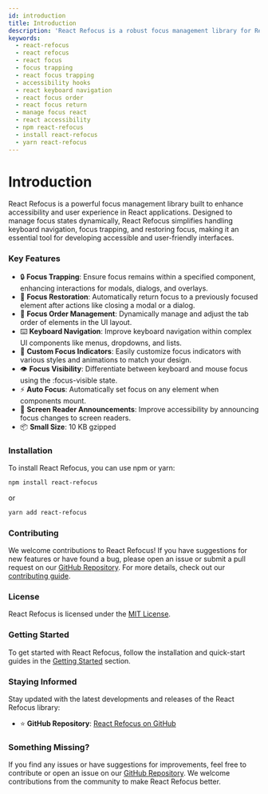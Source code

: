 ```yaml
---
id: introduction
title: Introduction
description: 'React Refocus is a robust focus management library for React, enabling seamless focus trapping, keyboard navigation, and accessibility improvements.'
keywords:
  - react-refocus
  - react refocus
  - react focus
  - focus trapping
  - react focus trapping
  - accessibility hooks
  - react keyboard navigation
  - react focus order
  - react focus return
  - manage focus react
  - react accessibility
  - npm react-refocus
  - install react-refocus
  - yarn react-refocus
---
```



<StructuredData />

# Introduction

React Refocus is a powerful focus management library built to enhance accessibility and user experience in React applications. Designed to manage focus states dynamically, React Refocus simplifies handling keyboard navigation, focus trapping, and restoring focus, making it an essential tool for developing accessible and user-friendly interfaces.

### Key Features

- 🔒 **Focus Trapping**: Ensure focus remains within a specified component, enhancing interactions for modals, dialogs, and overlays.
- 🔄 **Focus Restoration**: Automatically return focus to a previously focused element after actions like closing a modal or a dialog.
- 🧭 **Focus Order Management**: Dynamically manage and adjust the tab order of elements in the UI layout.
- ⌨️ **Keyboard Navigation**: Improve keyboard navigation within complex UI components like menus, dropdowns, and lists.
- 🎨 **Custom Focus Indicators**: Easily customize focus indicators with various styles and animations to match your design.
- 👁️ **Focus Visibility**: Differentiate between keyboard and mouse focus using the :focus-visible state.
- ⚡️ **Auto Focus**: Automatically set focus on any element when components mount.
- 📢 **Screen Reader Announcements**: Improve accessibility by announcing focus changes to screen readers.
- 📦 **Small Size**: 10 KB gzipped

### Installation

To install React Refocus, you can use npm or yarn:

```bash
npm install react-refocus
```
or
```bash
yarn add react-refocus
```

### Contributing

We welcome contributions to React Refocus! If you have suggestions for new features or have found a bug, please open an issue or submit a pull request on our [GitHub Repository](https://github.com/mallikcheripally/react-refocus). For more details, check out our [contributing guide](https://github.com/mallikcheripally/react-refocus/CONTRIBUTING.md).

### License

React Refocus is licensed under the [MIT License](https://github.com/mallikcheripally/react-refocus/LICENSE).

### Getting Started

To get started with React Refocus, follow the installation and quick-start guides in the [Getting Started](getting-started/installation) section.

### Staying Informed

Stay updated with the latest developments and releases of the React Refocus library:

- ⭐ **GitHub Repository**: [React Refocus on GitHub](https://github.com/mallikcheripally/react-refocus)

### Something Missing?

If you find any issues or have suggestions for improvements, feel free to contribute or open an issue on our [GitHub Repository](https://github.com/mallikcheripally/react-refocus). We welcome contributions from the community to make React Refocus better.
